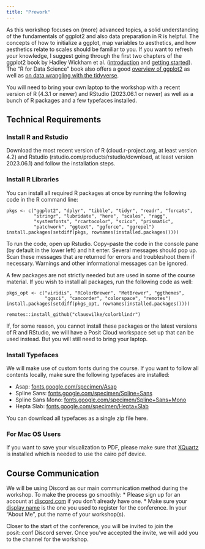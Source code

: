 ```yaml
---
title: "Prework"
---
```


As this workshop focuses on (more) advanced topics, a solid understanding of the fundamentals of ggplot2 and also data preparation in R is helpful. The concepts of how to initialize a ggplot, map variables to aesthetics, and how aesthetics relate to scales should be familiar to you. If you want to refresh your knowledge, I suggest going through the first two chapters of the ggplot2 book by Hadley Wickham et al. ([introduction](ggplot2-book.org/introduction) and [getting started](ggplot2-book.org/getting-started)). The “R for Data Science” book also offers a good [overview of ggplot2](r4ds.hadley.nz/data-visualize) as well as [on data wrangling with the tidyverse](r4ds.hadley.nz/data-transform).

You will need to bring your own laptop to the workshop with a recent version of R (4.3.1 or newer) and RStudio (2023.06.1 or newer) as well as a bunch of R packages and a few typefaces installed.


## Technical Requirements

### Install R and Rstudio

Download the most recent version of R (cloud.r-project.org, at least version 4.2) and Rstudio (rstudio.com/products/rstudio/download, at least version 2023.06.1) and follow the installation steps.


### Install R Libraries

You can install all required R packages at once by running the following code in the R command line:

```
pkgs <- c("ggplot2", "dplyr", "tibble", "tidyr", "readr", "forcats", 
          "stringr", "lubridate", "here", "scales", "ragg", 
          "systemfonts", "rcartocolor", "scico", "prismatic", 
          "patchwork", "ggtext", "ggforce", "ggrepel")
install.packages(setdiff(pkgs, rownames(installed.packages())))
```

To run the code, open up Rstudio. Copy–paste the code in the console pane (by default in the lower left) and hit enter. Several messages should pop up. Scan these messages that are returned for errors and troubleshoot them if necessary. Warnings and other informational messages can be ignored.

A few packages are not strictly needed but are used in some of the course material. If you wish to install all packages, run the following code as well:

```
pkgs_opt <- c("viridis", "RColorBrewer", "MetBrewer", "ggthemes", 
              "ggsci", "camcorder", "colorspace", "remotes")
install.packages(setdiff(pkgs_opt, rownames(installed.packages())))

remotes::install_github("clauswilke/colorblindr")
```

If, for some reason, you cannot install these packages or the latest versions of R and RStudio, we will have a Posit Cloud workspace set up that can be used instead. But you will still need to bring your laptop.


### Install Typefaces

We will make use of custom fonts during the course. If you want to follow all contents locally, make sure the following typefaces are installed:

* Asap: [fonts.google.com/specimen/Asap](https://fonts.google.com/specimen/Asap)
* Spline Sans: [fonts.google.com/specimen/Spline+Sans](https://fonts.google.com/specimen/Spline+Sans)
* Spline Sans Mono: [fonts.google.com/specimen/Spline+Sans+Mono](https://fonts.google.com/specimen/Spline+Sans+Mono)
* Hepta Slab: [fonts.google.com/specimen/Hepta+Slab](https://fonts.google.com/specimen/Hepta+Slab)

You can download all typefaces as a single zip file here.


### For Mac OS Users

If you want to save your visualization to PDF, please make sure that [XQuartz](https://xquartz.org) is installed which is needed to use the cairo pdf device. 


## Course Communication

We will be using Discord as our main communication method during the workshop. To make the process go smoothly:
* Please sign up for an account at [discord.com](https://discord.com) if you don’t already have one.
* Make sure your [display name](https://support.discord.com/hc/en-us/articles/12620128861463-New-Usernames-Display-Names#h_01GXPQABMYGEHGPRJJXJMPHF5C) is the one you used to register for the conference.
In your “About Me”, put the name of your workshop(s).

Closer to the start of the conference, you will be invited to join the posit::conf Discord server. Once you’ve accepted the invite, we will add you to the channel for the workshop. 